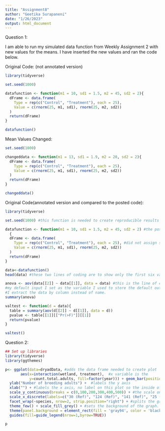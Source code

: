 ```yaml
---
title: "Assignment8"
author: "Geetika Surapaneni"
date: "1/26/2023"
output: html_document
---
```


Question 1: 

I am able to run my simulated data function from Weekly Assignment 2 with new values for the means. I have inserted the new values and ran the code below. 

Original Code: (not annotated version)
```r
library(tidyverse)

set.seed(1000) 

datafunction <- function(m1 = 10, sd1 = 1.5, m2 = 45, sd2 = 2){
  dFrame <- data.frame(
    Type = rep(c("Control", "Treatment"), each = 25),
    Value = c(rnorm(25, m1, sd1), rnorm(25, m2, sd2))
  )
  return(dFrame)
}

datafunction()

```

Mean Values Changed:
```r
set.seed(1000)

changeddata <- function(m1 = 13, sd1 = 1.9, m2 = 20, sd2 = 2){
  dFrame <- data.frame(
    Type = rep(c("Control", "Treatment"), each = 25),
    Value = c(rnorm(25, m1, sd1), rnorm(25, m2, sd2))
  )
  return(dFrame)
}

changeddata()
```
Original Code(annotated version and compared to the posted code):
```r
library(tidyverse)

set.seed(1000) #this function is needed to create reproducible results and can guarantee that the same random values are produced every time. this was also done in the posted code.

datafunction <- function(m1 = 10, sd1 = 1.5, m2 = 45, sd2 = 2) #the posted code include n=25, however I had put the count of each group in the line below and did not assign the sample size value to n. this makes more sense to do and would be easier to change the sample size in the future. 
  {
  dFrame <- data.frame(
    Type = rep(c("Control", "Treatment"), each = 25), #did not assign sample size to n. 
    Value = c(rnorm(25, m1, sd1), rnorm(25, m2, sd2)) 
  )
  return(dFrame)
}

data<-datafunction()
head(data) #these two lines of coding are to show only the first six values of the table. this was also done the same way in the posted code. 

anova <- aov(data[[2]] ~ data[[1]], data = data) #this is the line of coding I had found to create an anova test. 
#my default input I set as the variable I used to store the default output of my data function
#I extract the data by column instead of name.
summary(anova)

valtest <- function(d = data){
  table = summary(aov(d[[2]] ~ d[[1]], data = d))
  pvalue <- table[[1]][["Pr(>F)"]][[1]]
  return(pvalue)
}

valtest()
```





Question 2:
```r
## Set up libraries
library(tidyverse)
library(ggthemes)

p<- ggplot(data=dryadData, #adds the data frame needed to create plot
       aes(x=interaction(wetland, treatment),  #x variable is the 
           y=count.total.adults, fill=factor(year))) + geom_bar(position="dodge",  stat="identity", color="black") + #y variable is the total number of adults. #the fill color is by year and the color is black. 
  ylab("Number of breeding adults") +  #labels the y axis
  xlab("") + #labels the x axis, no label on this plot so the inside of the quotation marks are left blank
  scale_y_continuous(breaks = c(0,100,200,300,400,500)) + #the scale on the y axis. y axis is labeled from 0 to 500 increasing by 100.
  scale_x_discrete(labels=c("30 (Ref)", "124 (Ref)", "141 (Ref)", "25 (100m)","39 (100m)","55 (100m)","129 (100m)", "7 (30m)","19 (30m)","20 (30m)","59 (30m)")) + #the labels of each bar on the x axis
  facet_wrap(~species, nrow=2, strip.position="right") + #splits the graph into two on the same   visual
  theme_few() + scale_fill_grey() + #sets the background of the graph. the background of this graph is grey
  theme(panel.background = element_rect(fill = 'gray94', color = 'black'),  legend.position="top",  legend.title= element_blank(), axis.title.y = element_text(size=12, face= "bold", colour = "black"), strip.text.y = element_text(size = 10, face="bold", colour = "black")) +  #determines font size and color and where legend title is placed. 
  guides(fill=guide_legend(nrow=1,byrow=TRUE)) 

p
```

